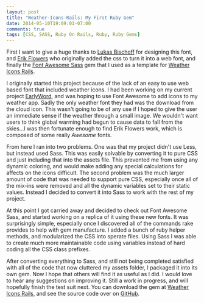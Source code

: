 ```yaml
---
layout: post
title: "Weather-Icons-Rails: My First Ruby Gem"
date: 2014-05-10T19:09:01-07:00
comments: true
tags: [CSS, SASS, Ruby On Rails, Ruby, Ruby Gems]
---
```


First I want to give a huge thanks to [Lukas Bischoff](http://www.twitter.com/artill)
for designing this font, and [Erik Flowers](http://www.helloerik.com/) who
originally added the css to turn it into a web font, and finally the
[Font Awesome Sass](https://github.com/FortAwesome/font-awesome-sass) gem that
I used as a template for [Weather Icons Rails](http://rubygems.org/gems/weather-icons-rails).

I originally started this project because of the lack of an easy to use web
based font that included weather icons. I had been working on my current
project [EarlyWord](http://earlyword.herokuapp.com/), and was hoping to use
Font Awesome to add icons to my weather app. Sadly the only weather font they
had was the download from the cloud icon. This wasn't going to be of any use if I
hoped to give the user an immediate sense if the weather through a small image.
We wouldn't want users to think global warming had begun to cause data to fall
from the skies...I was then fortunate enough to find Erik Flowers work, which is
composed of some really *Awesome* fonts.

From here I ran into two problems. One was that my project didn't use Less, but
instead used Sass. This was easily solvable by converting it to pure CSS and just
including that into the assets file. This prevented me from using any dynamic
coloring, and would make adding any special calculations for affects on the
icons difficult. The second problem was the much larger amount of code that was needed
to support pure CSS, especially once all of the mix-ins were removed and all the dynamic
variables set to their static values. Instead I decided to convert it into Sass
to work with the rest of my project.

At this point I got carried away and decided to check out Font Awesome Sass,
and started working on a replica of it using these new fonts. It was surprisingly
simple, especially once I discovered all of the commands rake provides to help with
gem manufacture. I added a bunch of ruby helper methods, and modularized the CSS into
sperate files. Using Sass I was able to create much more maintainable code using
variables instead of hard coding all the CSS class prefixes.

After converting everything to Sass, and still not being completed satisfied with
all of the code that now cluttered my assets folder, I packaged it into its own
gem. Now I hope that others will find it as useful as I did. I would love to hear
any suggestions on improving it. Still a work in progress, and will hopefully
finish the test suit next. You can download the gem at
[Weather Icons Rails](http://rubygems.org/gems/weather-icons-rails),
and see the source code over on [GitHub](https://github.com/CodySchaaf/weather-icons-rails).